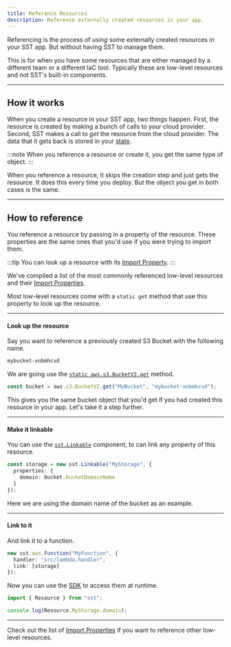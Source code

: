 ```yaml
---
title: Reference Resources
description: Reference externally created resources in your app.
---
```


Referencing is the process of _using_ some externally created resources in your SST app. But without having SST to manage them.

This is for when you have some resources that are either managed by a different team or a different IaC tool. Typically these are low-level resources and not SST's built-in components.

---

## How it works

When you create a resource in your SST app, two things happen. First, the resource is created by making a bunch of calls to your cloud provider. Second, SST makes a call to _get_ the resource from the cloud provider. The data that it gets back is stored in your [state](/docs/state/).

:::note
When you reference a resource or create it, you get the same type of object.
:::

When you reference a resource, it skips the creation step and just gets the resource. It does this every time you deploy. But the object you get in both cases is the same.

---

## How to reference

You reference a resource by passing in a property of the resource. These properties are the same ones that you'd use if you were trying to import them.

:::tip
You can look up a resource with its [Import Property](/docs/import-resources/#import-properties).
:::

We've compiled a list of the most commonly referenced low-level resources and their [Import Properties](/docs/import-resources/#import-properties).

Most low-level resources come with a `static get` method that use this property to look up the resource.

---

#### Look up the resource

Say you want to reference a previously created S3 Bucket with the following name.

```txt
mybucket-xnbmhcvd
```

We are going use the [`static aws.s3.BucketV2.get`](https://www.pulumi.com/registry/packages/aws/api-docs/s3/bucketv2/#look-up) method.

```ts title="sst.config.ts"
const bucket = aws.s3.BucketV2.get("MyBucket", "mybucket-xnbmhcvd");
```

This gives you the same bucket object that you'd get if you had created this resource in your app. Let's take it a step further.

---

#### Make it linkable

You can use the [`sst.Linkable`](/docs/component/linkable/) component, to can link any property of this resource.

```ts title="sst.config.ts" {3}
const storage = new sst.Linkable("MyStorage", {
  properties: {
    domain: bucket.bucketDomainName
  }
});
```

Here we are using the domain name of the bucket as an example.

---

#### Link to it

And link it to a function.

```ts title="sst.config.ts" {9}
new sst.aws.Function("MyFunction", {
  handler: "src/lambda.handler",
  link: [storage]
});
```

Now you can use the [SDK](/docs/reference/sdk/) to access them at runtime.

```js title="src/lambda.ts"
import { Resource } from "sst";

console.log(Resource.MyStorage.domain);
```

---

Check out the list of [Import Properties](/docs/import-resources/#import-properties) if you want to reference other low-level resources.
